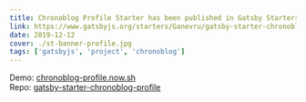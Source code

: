 ```yaml
---
title: Chronoblog Profile Starter has been published in Gatsby Starters library
link: https://www.gatsbyjs.org/starters/Ganevru/gatsby-starter-chronoblog-profile/
date: 2019-12-12
cover: ./st-banner-profile.jpg
tags: ['gatsbyjs', 'project', 'chronoblog']
---
```


Demo: [chronoblog-profile.now.sh](https://chronoblog-profile.now.sh/)  
Repo: [gatsby-starter-chronoblog-profile](https://github.com/Chronoblog/gatsby-starter-chronoblog-profile)
